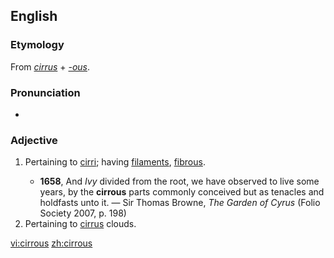 ==English==

===Etymology===
From {{etyl|la|en}} ''[[cirrus]]'' + ''[[-ous]]''.

===Pronunciation===
* {{IPA|/ˈsɪɹəs/|lang=en}}

===Adjective===
{{en-adj}}

# {{context|botany|zoology|lang=en}} Pertaining to [[cirri]]; having [[filaments]], [[fibrous]].
#* '''1658''', And ''Ivy'' divided from the root, we have observed to live some years, by the '''cirrous''' parts commonly conceived but as tenacles and holdfasts unto it. — Sir Thomas Browne, ''The Garden of Cyrus'' (Folio Society 2007, p. 198)
# Pertaining to [[cirrus]] clouds.

[[vi:cirrous]]
[[zh:cirrous]]